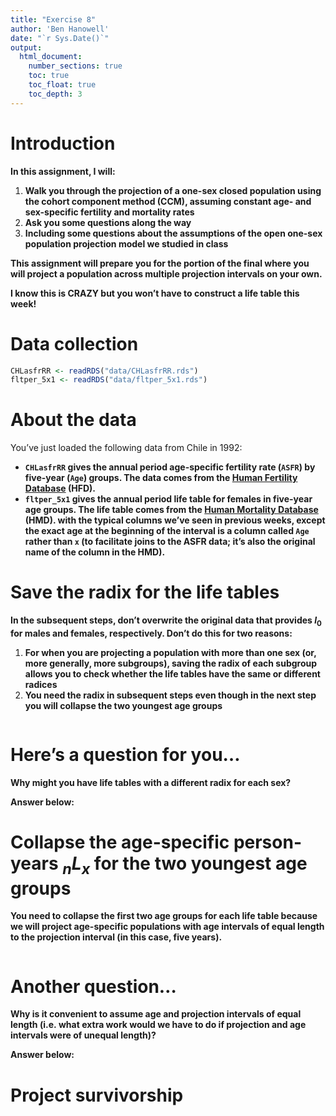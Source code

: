 ```yaml
---
title: "Exercise 8"
author: 'Ben Hanowell'
date: "`r Sys.Date()`"
output:
  html_document:
    number_sections: true
    toc: true
    toc_float: true
    toc_depth: 3
---
```


# Introduction {.unnumbered}

**In this assignment, I will:**

1. **Walk you through the projection of a one-sex closed population using the cohort component method (CCM), assuming constant age- and sex-specific fertility and mortality rates**
1. **Ask you some questions along the way**
1. **Including some questions about the assumptions of the open one-sex population projection model we studied in class**

**This assignment will prepare you for the portion of the final where you will project a population across multiple projection intervals on your own.**

**I know this is CRAZY but you won't have to construct a life table this week!**

# Data collection {.unnumbered}

```r
CHLasfrRR <- readRDS("data/CHLasfrRR.rds")
fltper_5x1 <- readRDS("data/fltper_5x1.rds")
```

# About the data {.unnumbered}

You've just loaded the following data from Chile in 1992:

* **`CHLasfrRR` gives the annual period age-specific fertility rate (`ASFR`) by five-year (`Age`) groups. The data comes from the [Human Fertility Database](https://www.humanfertility.org/) (HFD).**
* **`fltper_5x1` gives the annual period life table for females in five-year age groups. The life table comes from the [Human Mortality Database](https://mortality.org/) (HMD). with the typical columns we've seen in previous weeks, except the exact age at the beginning of the interval is a column called `Age` rather than `x` (to facilitate joins to the ASFR data; it's also the original name of the column in the HMD).**

# Save the radix for the life tables

**In the subsequent steps, don't overwrite the original data that provides $l_0$ for males and females, respectively. Don't do this for two reasons:**

1. **For when you are projecting a population with more than one sex (or, more generally, more subgroups), saving the radix of each subgroup allows you to check whether the life tables have the same or different radices**
1. **You need the radix in subsequent steps even though in the next step you will collapse the two youngest age groups**

```r

```

# Here's a question for you...

**Why might you have life tables with a different radix for each sex?**

**Answer below:**



# Collapse the age-specific person-years ${}_nL_x$ for the two youngest age groups

**You need to collapse the first two age groups for each life table because we will project age-specific populations with age intervals of equal length to the projection interval (in this case, five years).**

```r

```

# Another question...

**Why is it convenient to assume age and projection intervals of equal length (i.e. what extra work would we have to do if projection and age intervals were of unequal length)?**

**Answer below:**



# Project survivorship

## 
